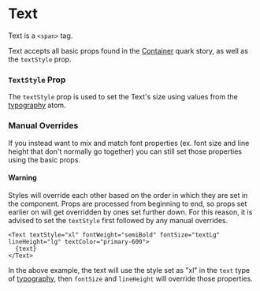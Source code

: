 

<Meta title="Components/Typography/Text" component={Text} />

# Text

Text is a `<span>` tag.

Text accepts all basic props found in the [Container](?path=/docs/quarks-container--container) quark story, as well as
the `textStyle` prop.

### `TextStyle` Prop

The `textStyle` prop is used to set the Text's size using values from the
[typography](?path=/story/atoms-typography--typography) atom.

### Manual Overrides

If you instead want to mix and match font properties (ex. font size and line height that don't normally go together) you
can still set those properties using the basic props.

#### Warning

Styles will override each other based on the order in which they are set in the component. Props are processed from
beginning to end, so props set earlier on will get overridden by ones set further down. For this reason, it is advised
to set the `textStyle` first followed by any manual overrides.

```tsx
<Text textStyle="xl" fontWeight="semiBold" fontSize="textLg" lineHeight="lg" textColor="primary-600">
  {text}
</Text>
```

In the above example, the text will use the style set as "xl" in the `text` type of
[typography](?path=/story/atoms-typography--typography), then `fontSize` and `lineHeight` will override those
properties.

<Canvas>
  <Story name="Text" story={text} />
</Canvas>

<ArgsTable story="Text" />
